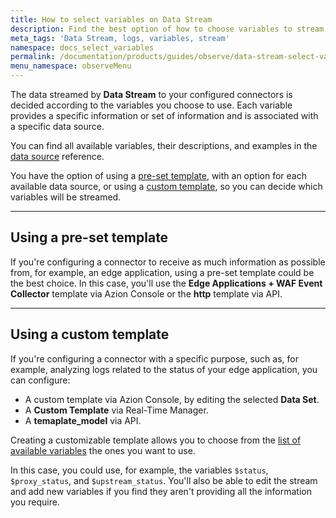 ```yaml
---
title: How to select variables on Data Stream
description: Find the best option of how to choose variables to stream your data.
meta_tags: 'Data Stream, logs, variables, stream'
namespace: docs_select_variables
permalink: /documentation/products/guides/observe/data-stream-select-variables/
menu_namespace: observeMenu
---
```



The data streamed by **Data Stream** to your configured connectors is decided according to the variables you choose to use. Each variable provides a specific information or set of information and is associated with a specific data source.

You can find all available variables, their descriptions, and examples in the [data source](/en/documentation/products/observe/data-stream/#data-sources) reference.

You have the option of using a [pre-set template](https://www.azion.com/en/documentation/products/guides/data-stream-custom-template/), with an option for each available data source, or using a [custom template](https://www.azion.com/en/documentation/products/guides/data-stream-custom-template/), so you can decide which variables will be streamed.

---

## Using a pre-set template

If you're configuring a connector to receive as much information as possible from, for example, an edge application, using a pre-set template could be the best choice. In this case, you'll use the **Edge Applications + WAF Event Collector** template via Azion Console or the **http** template via API.

<LinkButton link="/en/documentation/products/guides/use-data-stream/" label="go to how to configure a stream guide" severity="secondary" />

---

## Using a custom template

If you're configuring a connector with a specific purpose, such as, for example, analyzing logs related to the status of your edge application, you can configure:

- A custom template via Azion Console, by editing the selected **Data Set**.
- A **Custom Template** via Real-Time Manager.
- A **temaplate_model** via API.

Creating a customizable template allows you to choose from the [list of available variables](/en/documentation/products/observe/data-stream/#data-sources) the ones you want to use.

In this case, you could use, for example, the variables `$status`, `$proxy_status`, and `$upstream_status`. You'll also be able to edit the stream and add new variables if you find they aren't providing all the information you require.

<LinkButton link="/en/documentation/products/guides/data-stream-custom-template/" label="go to custom template via Azion Console guide" severity="secondary" /> <br /><br />

<LinkButton link="https://api.azion.com/#e4586549-13a9-4bc2-a37e-9000e4588d9a" label="go to custom template api request" severity="secondary" /><br />

